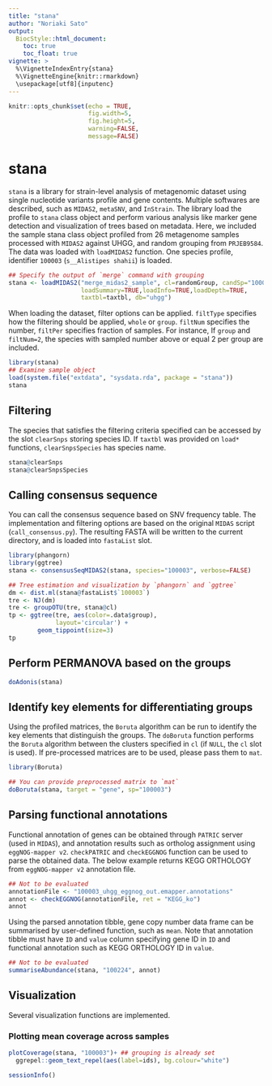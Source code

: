 ```yaml
---
title: "stana"
author: "Noriaki Sato"
output:
  BiocStyle::html_document:
    toc: true
    toc_float: true
vignette: >
  %\VignetteIndexEntry{stana}
  %\VignetteEngine{knitr::rmarkdown}
  \usepackage[utf8]{inputenc}
---
```


```r
knitr::opts_chunk$set(echo = TRUE,
                      fig.width=5,
                      fig.height=5,
                      warning=FALSE,
                      message=FALSE)
```

# stana

`stana` is a library for strain-level analysis of metagenomic dataset using single nucleotide variants profile and gene contents.
Multiple softwares are described, such as `MIDAS2`, `metaSNV`, and `InStrain`.
The library load the profile to `stana` class object and perform various analysis like marker gene detection and visualization of trees based on metadata.
Here, we included the sample stana class object profiled from 26 metagenome samples processed with `MIDAS2` against UHGG, and random grouping from `PRJEB9584`. The data was loaded with `loadMIDAS2` function. One species profile, identifier `100003` (`s__Alistipes shahii`) is loaded.

```r
## Specify the output of `merge` command with grouping
stana <- loadMIDAS2("merge_midas2_sample", cl=randomGroup, candSp="100003",
                    loadSummary=TRUE,loadInfo=TRUE,loadDepth=TRUE,
                    taxtbl=taxtbl, db="uhgg")
```

When loading the dataset, filter options can be applied. `filtType` specifies how the filtering should be applied, `whole` or `group`. `filtNum` specifies the number, `filtPer` specifies fraction of samples. For instance, If `group` and `filtNum=2`, the species with sampled number above or equal 2 per group are included.

```r
library(stana)
## Examine sample object
load(system.file("extdata", "sysdata.rda", package = "stana"))
stana
```

## Filtering

The species that satisfies the filtering criteria specified can be accessed by the slot `clearSnps` storing species ID. If `taxtbl` was provided on `load*` functions, `clearSnpsSpecies` has species name.

```r
stana@clearSnps
stana@clearSnpsSpecies
```

## Calling consensus sequence

You can call the consensus sequence based on SNV frequency table. The implementation and filtering options are based on the original `MIDAS` script (`call_consensus.py`). The resulting FASTA will be written to the current directory, and is loaded into `fastaList` slot.

```r
library(phangorn)
library(ggtree)
stana <- consensusSeqMIDAS2(stana, species="100003", verbose=FALSE)

## Tree estimation and visualization by `phangorn` and `ggtree`
dm <- dist.ml(stana@fastaList$`100003`)
tre <- NJ(dm)
tre <- groupOTU(tre, stana@cl)
tp <- ggtree(tre, aes(color=.data$group),
             layout='circular') +
        geom_tippoint(size=3)
tp
```

## Perform PERMANOVA based on the groups

```r
doAdonis(stana)
```


## Identify key elements for differentiating groups

Using the profiled matrices, the `Boruta` algorithm can be run to identify the key elements that distinguish the groups. The `doBoruta` function performs the `Boruta` algorithm between the clusters specified in `cl` (if `NULL`, the `cl` slot is used). If pre-processed matrices are to be used, please pass them to `mat`.

```r
library(Boruta)

## You can provide preprocessed matrix to `mat`
doBoruta(stana, target = "gene", sp="100003")
```

## Parsing functional annotations

Functional annotation of genes can be obtained through `PATRIC` server (used in `MIDAS`), and annotation results such as ortholog assignment using `eggNOG-mapper v2`. `checkPATRIC` and `checkEGGNOG` function can be used to parse the obtained data. The below example returns KEGG ORTHOLOGY from `eggNOG-mapper v2` annotation file.

```r
## Not to be evaluated
annotationFile <- "100003_uhgg_eggnog_out.emapper.annotations"
annot <- checkEGGNOG(annotationFile, ret = "KEGG_ko")
annot
```

Using the parsed annotation tibble, gene copy number data frame can be summarised by user-defined function, such as `mean`.
Note that annotation tibble must have `ID` and `value` column specifying gene ID in `ID` and functional annotation such as KEGG ORTHOLOGY ID in `value`.

```r
## Not to be evaluated
summariseAbundance(stana, "100224", annot)
```


## Visualization

Several visualization functions are implemented.

### Plotting mean coverage across samples

```r
plotCoverage(stana, "100003")+ ## grouping is already set
  ggrepel::geom_text_repel(aes(label=ids), bg.colour="white")
```

```r
sessionInfo()
```